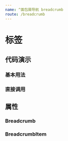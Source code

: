 ```yaml
---
name: ^面包屑导航 breadcrumb
route: /breadcrumb
---
```



# 标签

## 代码演示

### 基本用法

<Playground>
  <Breadcrumb 
    list={
      [
        { value: '百度', href: '//www.baidu.com' },
        { value: '谷歌', href: '//www.google.com' },
        { value: '必应' }
      ]
    } 
  />
</Playground>

### 直接调用

<Playground>
  <Breadcrumb>
    <Breadcrumb.Item value="百度" href="//www.baidu.com" />
    <Breadcrumb.Item value="谷歌" href="//www.google.com" />
    <Breadcrumb.Item value="必应" />
  </Breadcrumb>
</Playground>

## 属性

### Breadcrumb

<PropsTable of={Breadcrumb} />

### BreadcrumbItem

<PropsTable of={Breadcrumb.Item} />
